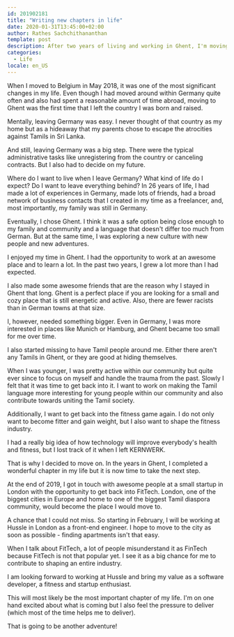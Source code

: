 ```yaml
---
id: 201902181
title: "Writing new chapters in life"
date: 2020-01-31T13:45:00+02:00
author: Rathes Sachchithananthan
template: post
description: After two years of living and working in Ghent, I'm moving on to write another chapter. Here is the story about it.
categories:
  - Life
locale: en_US
---
```


When I moved to Belgium in May 2018, it was one of the most significant changes in my life. Even though I had moved around within Germany quite often and also had spent a reasonable amount of time abroad, moving to Ghent was the first time that I left the country I was born and raised.

Mentally, leaving Germany was easy. I never thought of that country as my home but as a hideaway that my parents chose to escape the atrocities against Tamils in Sri Lanka.

And still, leaving Germany was a big step. There were the typical administrative tasks like unregistering from the country or canceling contracts. But I also had to decide on my future.

Where do I want to live when I leave Germany? What kind of life do I expect? Do I want to leave everything behind? In 26 years of life, I had made a lot of experiences in Germany, made lots of friends, had a broad network of business contacts that I created in my time as a freelancer, and, most importantly, my family was still in Germany.

Eventually, I chose Ghent. I think it was a safe option being close enough to my family and community and a language that doesn't differ too much from German. But at the same time, I was exploring a new culture with new people and new adventures.

I enjoyed my time in Ghent. I had the opportunity to work at an awesome place and to learn a lot. In the past two years, I grew a lot more than I had expected.

I also made some awesome friends that are the reason why I stayed in Ghent that long. Ghent is a perfect place if you are looking for a small and cozy place that is still energetic and active. Also, there are fewer racists than in German towns at that size.

I, however, needed something bigger. Even in Germany, I was more interested in places like Munich or Hamburg, and Ghent became too small for me over time.

I also started missing to have Tamil people around me. Either there aren't any Tamils in Ghent, or they are good at hiding themselves.

When I was younger, I was pretty active within our community but quite ever since to focus on myself and handle the trauma from the past. Slowly I felt that it was time to get back into it. I want to work on making the Tamil language more interesting for young people within our community and also contribute towards uniting the Tamil society.

Additionally, I want to get back into the fitness game again. I do not only want to become fitter and gain weight, but I also want to shape the fitness industry.

I had a really big idea of how technology will improve everybody's health and fitness, but I lost track of it when I left KERNWERK.

That is why I decided to move on. In the years in Ghent, I completed a wonderful chapter in my life but it is now time to take the next step.

At the end of 2019, I got in touch with awesome people at a small startup in London with the opportunity to get back into FitTech. London, one of the biggest cities in Europe and home to one of the biggest Tamil diaspora community, would become the place I would move to.

A chance that I could not miss. So starting in February, I will be working at Hussle in London as a front-end engineer. I hope to move to the city as soon as possible - finding apartments isn't that easy.

When I talk about FitTech, a lot of people misunderstand it as FinTech because FitTech is not that popular yet. I see it as a big chance for me to contribute to shaping an entire industry.

I am looking forward to working at Hussle and bring my value as a software developer, a fitness and startup enthusiast.

This will most likely be the most important chapter of my life. I'm on one hand excited about what is coming but I also feel the pressure to deliver (which most of the time helps me to deliver).

That is going to be another adventure!

